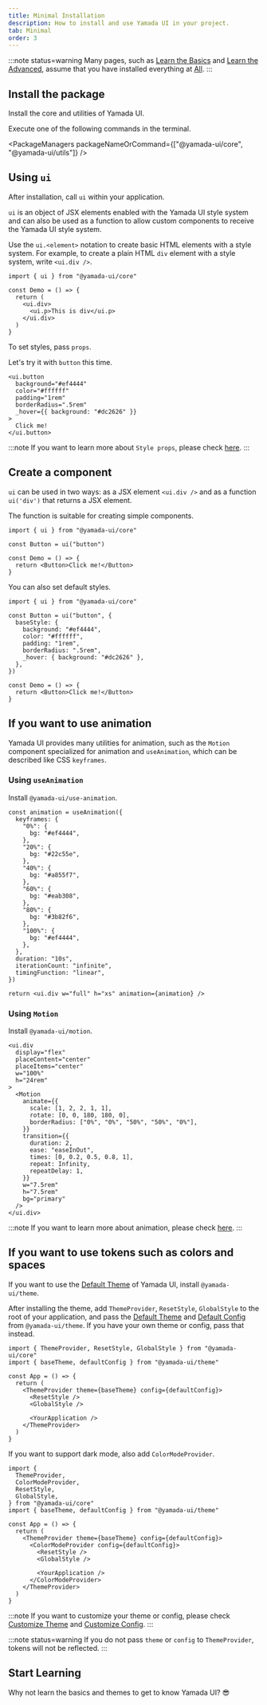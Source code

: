 ```yaml
---
title: Minimal Installation
description: How to install and use Yamada UI in your project.
tab: Minimal
order: 3
---
```


:::note status=warning
Many pages, such as [Learn the Basics](/getting-started/installation/basic) and [Learn the Advanced](/getting-started/installation/advanced), assume that you have installed everything at [All](/getting-started/installation).
:::

## Install the package

Install the core and utilities of Yamada UI.

Execute one of the following commands in the terminal.

<PackageManagers
  packageNameOrCommand={["@yamada-ui/core", "@yamada-ui/utils"]}
/>

## Using `ui`

After installation, call `ui` within your application.

`ui` is an object of JSX elements enabled with the Yamada UI style system and can also be used as a function to allow custom components to receive the Yamada UI style system.

Use the `ui.<element>` notation to create basic HTML elements with a style system.
For example, to create a plain HTML `div` element with a style system, write `<ui.div />`.

```tsx live=false
import { ui } from "@yamada-ui/core"

const Demo = () => {
  return (
    <ui.div>
      <ui.p>This is div</ui.p>
    </ui.div>
  )
}
```

To set styles, pass `props`.

Let's try it with `button` this time.

```tsx
<ui.button
  background="#ef4444"
  color="#ffffff"
  padding="1rem"
  borderRadius=".5rem"
  _hover={{ background: "#dc2626" }}
>
  Click me!
</ui.button>
```

:::note
If you want to learn more about `Style props`, please check [here](/styled-system/style-props).
:::

## Create a component

`ui` can be used in two ways: as a JSX element `<ui.div />` and as a function `ui('div')` that returns a JSX element.

The function is suitable for creating simple components.

```tsx live=false
import { ui } from "@yamada-ui/core"

const Button = ui("button")

const Demo = () => {
  return <Button>Click me!</Button>
}
```

You can also set default styles.

```tsx live=false
import { ui } from "@yamada-ui/core"

const Button = ui("button", {
  baseStyle: {
    background: "#ef4444",
    color: "#ffffff",
    padding: "1rem",
    borderRadius: ".5rem",
    _hover: { background: "#dc2626" },
  },
})

const Demo = () => {
  return <Button>Click me!</Button>
}
```

## If you want to use animation

Yamada UI provides many utilities for animation, such as the `Motion` component specialized for animation and `useAnimation`, which can be described like CSS `keyframes`.

### Using `useAnimation`

Install `@yamada-ui/use-animation`.

<PackageManagers packageNameOrCommand="@yamada-ui/use-animation" />

```tsx functional=true
const animation = useAnimation({
  keyframes: {
    "0%": {
      bg: "#ef4444",
    },
    "20%": {
      bg: "#22c55e",
    },
    "40%": {
      bg: "#a855f7",
    },
    "60%": {
      bg: "#eab308",
    },
    "80%": {
      bg: "#3b82f6",
    },
    "100%": {
      bg: "#ef4444",
    },
  },
  duration: "10s",
  iterationCount: "infinite",
  timingFunction: "linear",
})

return <ui.div w="full" h="xs" animation={animation} />
```

### Using `Motion`

Install `@yamada-ui/motion`.

<PackageManagers packageNameOrCommand="@yamada-ui/motion" />

```tsx
<ui.div
  display="flex"
  placeContent="center"
  placeItems="center"
  w="100%"
  h="24rem"
>
  <Motion
    animate={{
      scale: [1, 2, 2, 1, 1],
      rotate: [0, 0, 180, 180, 0],
      borderRadius: ["0%", "0%", "50%", "50%", "0%"],
    }}
    transition={{
      duration: 2,
      ease: "easeInOut",
      times: [0, 0.2, 0.5, 0.8, 1],
      repeat: Infinity,
      repeatDelay: 1,
    }}
    w="7.5rem"
    h="7.5rem"
    bg="primary"
  />
</ui.div>
```

:::note
If you want to learn more about animation, please check [here](/styled-system/animation).
:::

## If you want to use tokens such as colors and spaces

If you want to use the [Default Theme](/styled-system/theming/default-theme) of Yamada UI, install `@yamada-ui/theme`.

<PackageManagers packageNameOrCommand="@yamada-ui/theme" />

After installing the theme, add `ThemeProvider`, `ResetStyle`, `GlobalStyle` to the root of your application, and pass the [Default Theme](/styled-system/theming/default-theme) and [Default Config](/styled-system/configure/default-config) from `@yamada-ui/theme`. If you have your own theme or config, pass that instead.

```tsx live=false highlight={6,7,8,11}
import { ThemeProvider, ResetStyle, GlobalStyle } from "@yamada-ui/core"
import { baseTheme, defaultConfig } from "@yamada-ui/theme"

const App = () => {
  return (
    <ThemeProvider theme={baseTheme} config={defaultConfig}>
      <ResetStyle />
      <GlobalStyle />

      <YourApplication />
    </ThemeProvider>
  )
}
```

If you want to support dark mode, also add `ColorModeProvider`.

```tsx live=false highlight={7,12}
import {
  ThemeProvider,
  ColorModeProvider,
  ResetStyle,
  GlobalStyle,
} from "@yamada-ui/core"
import { baseTheme, defaultConfig } from "@yamada-ui/theme"

const App = () => {
  return (
    <ThemeProvider theme={baseTheme} config={defaultConfig}>
      <ColorModeProvider config={defaultConfig}>
        <ResetStyle />
        <GlobalStyle />

        <YourApplication />
      </ColorModeProvider>
    </ThemeProvider>
  )
}
```

:::note
If you want to customize your theme or config, please check [Customize Theme](/styled-system/theming/customize-theme) and [Customize Config](/styled-system/configure/customize-config).
:::

:::note status=warning
If you do not pass `theme` or `config` to `ThemeProvider`, tokens will not be reflected.
:::

## Start Learning

Why not learn the basics and themes to get to know Yamada UI? 😎

<CardContainer>
  <LinkCard href="/getting-started/basics" />
  <LinkCard
    href="/styled-system/theming"
    title="Learn About Themes"
    description="Learn about Yamada UI's default theme, and how to create and change colors, fonts, and other theme values."
  />
  <LinkCard
    href="/components"
    title="Explore Components"
    description="Yamada UI offers over 100 flexible components. All components support animation and dark mode."
  />
  <LinkCard
    href="https://github.com/hirotomoyamada/yamada-ui"
    title="Explore the Source Code"
    description="The packages and documentation site of Yamada UI are open source. If you like Yamada UI, please give it a star."
  />
</CardContainer>
